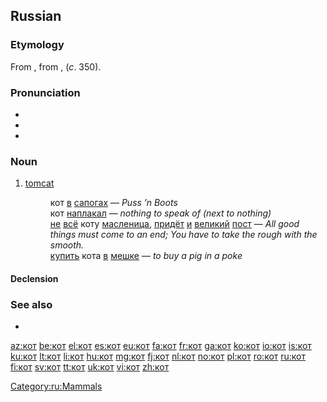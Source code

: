 {{also|kot|Kot|köt|kòt}}
==Russian==

===Etymology===
From {{etyl|sla-pro|ru}} {{recons|kotъ|lang=sla-pro}}, from {{etyl|gkm|ru}} {{term|κάττα|tr=kátta|lang=gkm}}, {{term|κάττος|tr=káttos|lang=gkm}} (''c''. {{smallcaps|a}}{{smallcaps|d}} 350).

===Pronunciation===
* {{IPA|/kot/|lang=ru}}
* {{audio|Ru-кот.ogg|audio}}
* {{homophones|код|lang=ru}}

===Noun===
{{ru-noun|tr=kot|g=m}}

# [[tomcat]]
#: кот [[в]] [[сапог|сапогах]] — ''Puss ’n Boots''
#: кот [[наплакать|наплакал]] — ''nothing to speak of (next to nothing)''
#: [[не]] [[весь|всё]] коту [[масленица]], [[приходить|придёт]] [[и]] [[великий]] [[пост]] — ''All good things must come to an end; You have to take the rough with the smooth.''
#: [[покупать|купить]] кота [[в]] [[мешок|мешке]] — ''to buy a pig in a poke''

====Declension====
{{ru-noun-anim-2}}

===See also===
* {{l|ru|кошка}}

[[Category:ru:Mammals]]

[[az:кот]]
[[be:кот]]
[[el:кот]]
[[es:кот]]
[[eu:кот]]
[[fa:кот]]
[[fr:кот]]
[[ga:кот]]
[[ko:кот]]
[[io:кот]]
[[is:кот]]
[[ku:кот]]
[[lt:кот]]
[[li:кот]]
[[hu:кот]]
[[mg:кот]]
[[fj:кот]]
[[nl:кот]]
[[no:кот]]
[[pl:кот]]
[[ro:кот]]
[[ru:кот]]
[[fi:кот]]
[[sv:кот]]
[[tt:кот]]
[[uk:кот]]
[[vi:кот]]
[[zh:кот]]